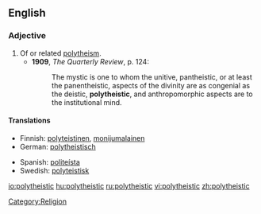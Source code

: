 ==English==

===Adjective===
{{en-adj}}

# Of or related [[polytheism]].
#* '''1909''', ''The Quarterly Review'', p. 124:
#*: The mystic is one to whom the unitive, pantheistic, or at least the panentheistic, aspects of the divinity are as congenial as the deistic, '''polytheistic''', and anthropomorphic aspects are to the institutional mind.

====Translations====
{{trans-top|of or related polytheism}}
* Finnish: [[polyteistinen]], [[monijumalainen]]
* German: [[polytheistisch]]
{{trans-mid}}
* Spanish: [[politeísta]]
* Swedish: [[polyteistisk]]
{{trans-bottom}}

[[Category:Religion]]

[[io:polytheistic]]
[[hu:polytheistic]]
[[ru:polytheistic]]
[[vi:polytheistic]]
[[zh:polytheistic]]